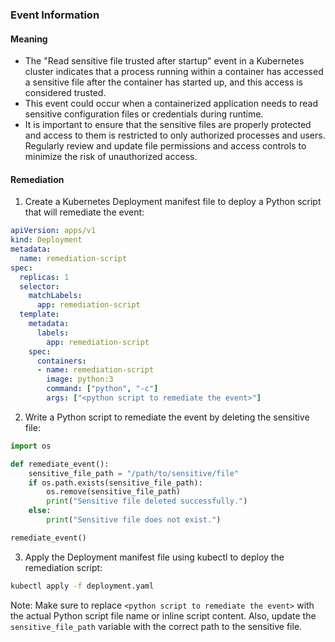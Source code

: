 
### Event Information

#### Meaning

- The "Read sensitive file trusted after startup" event in a Kubernetes cluster indicates that a process running within a container has accessed a sensitive file after the container has started up, and this access is considered trusted.
- This event could occur when a containerized application needs to read sensitive configuration files or credentials during runtime.
- It is important to ensure that the sensitive files are properly protected and access to them is restricted to only authorized processes and users. Regularly review and update file permissions and access controls to minimize the risk of unauthorized access.

#### Remediation

1. Create a Kubernetes Deployment manifest file to deploy a Python script that will remediate the event:
```yaml
apiVersion: apps/v1
kind: Deployment
metadata:
  name: remediation-script
spec:
  replicas: 1
  selector:
    matchLabels:
      app: remediation-script
  template:
    metadata:
      labels:
        app: remediation-script
    spec:
      containers:
      - name: remediation-script
        image: python:3
        command: ["python", "-c"]
        args: ["<python script to remediate the event>"]
```

2. Write a Python script to remediate the event by deleting the sensitive file:
```python
import os

def remediate_event():
    sensitive_file_path = "/path/to/sensitive/file"
    if os.path.exists(sensitive_file_path):
        os.remove(sensitive_file_path)
        print("Sensitive file deleted successfully.")
    else:
        print("Sensitive file does not exist.")

remediate_event()
```

3. Apply the Deployment manifest file using kubectl to deploy the remediation script:
```bash
kubectl apply -f deployment.yaml
```

Note: Make sure to replace `<python script to remediate the event>` with the actual Python script file name or inline script content. Also, update the `sensitive_file_path` variable with the correct path to the sensitive file.


